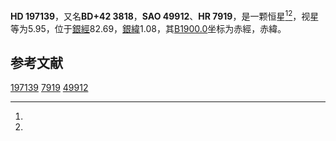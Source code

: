 {{Starbox begin
| name = HD 197139
}}
{{Starbox observe
| epoch = [[J2000.0|J2000.0]]
| constell = {{星座名待查}}<ref name=SIMBAD>{{cite web
 | url=http://simbad.u-strasbg.fr/simbad/sim-id?Ident=HR+7919
 | title=Pulsating variable Star
 | publisher=Centre de Données astronomiques de Strasbourg
 | work=SIMBAD
 | accessdate=2012-07-13
 | archive-date=2022-03-12
 | archive-url=https://web.archive.org/web/20220312125213/http://simbad.u-strasbg.fr/simbad/sim-id?Ident=HR+7919
 }}</ref><ref name=DATA>{{cite web
 | url=http://vizier.u-strasbg.fr/viz-bin/VizieR-5?-out.add=.&-source=5050&-corr=PK=HR&-out.max=9999&HR=7919
 | title=VizieR Detailed Page
 | accessdate=2012-07-13
 | archive-date=2016-03-04
 | archive-url=https://web.archive.org/web/20160304202836/http://vizier.u-strasbg.fr/viz-bin/VizieR-5?-out.add=.&-source=5050&-corr=PK=HR&-out.max=9999&HR=7919
 | dead-url=no
 }}</ref>
| 星官 = 
| ra = {{RA|20|40|3.1}}<ref name=SIMBAD /><ref name=DATA />
| dec = {{DEC|+43|27|31}}<ref name=SIMBAD /><ref name=DATA />
| appmag_v = 5.95<ref name=SIMBAD /><ref name=DATA />
}}
{{Starbox character
| class = K2III<ref name=SIMBAD /><ref name=DATA />
| b-v = 1.19<ref name=SIMBAD /><ref name=DATA />
| u-b = <ref name=SIMBAD /><ref name=DATA />
| r-i = <ref name=SIMBAD /><ref name=DATA />
| variable = 
}}
{{Starbox astrometry
| radial_v = 
| prop_mo_ra = -19
| parallax = 
| p_error = 
}}
{{Starbox catalog
| names =BD+42 3818，[[SAO星表|SAO]] 49912，[[HD星表|HD]] 197139，[[HR星表|HR]] 7919}}
{{Starbox reference |Simbad=HR+7919}}
{{Starbox end}}

'''HD 197139'''，又名'''BD+42 3818'''，'''SAO 49912'''、'''HR 7919'''，是一颗恒星<ref name=SIMBAD /><ref name=DATA />，视星等为5.95，位于[[銀道座標系|銀經]]82.69，[[銀道座標系|銀緯]]1.08，其[[B1900.0|B1900.0]]坐标为赤經{{RA|20|36|33.4}}，赤緯{{DEC|+43|1.08|21}}。

== 参考文献 ==
{{reflist}}

{{star-stub}}

[[Category:HD和HDE天體|197139]]
[[Category:HR天體|7919]]
[[Category:SAO天體|49912]]